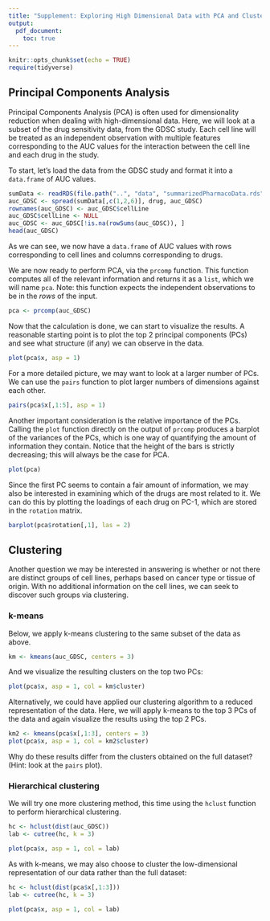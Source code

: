 ```yaml
---
title: "Supplement: Exploring High Dimensional Data with PCA and Clustering"
output:
  pdf_document:
    toc: true
---
```


```r
knitr::opts_chunk$set(echo = TRUE)
require(tidyverse)
```

## Principal Components Analysis

Principal Components Analysis (PCA) is often used for dimensionality reduction when dealing with high-dimensional data. Here, we will look at a subset of the drug sensitivity data, from 
the GDSC study. Each cell line will be treated as an independent observation with multiple
features corresponding to the AUC values for the interaction between the cell line and 
each drug in the study.

To start, let's load the data from the GDSC study and format it into a `data.frame` of AUC
values.

```r
sumData <- readRDS(file.path("..", "data", "summarizedPharmacoData.rds"))
auc_GDSC <- spread(sumData[,c(1,2,6)], drug, auc_GDSC)
rownames(auc_GDSC) <- auc_GDSC$cellLine
auc_GDSC$cellLine <- NULL
auc_GDSC <- auc_GDSC[!is.na(rowSums(auc_GDSC)), ]
head(auc_GDSC)
```

As we can see, we now have a `data.frame` of AUC values with rows corresponding to cell
lines and columns corresponding to drugs.

We are now ready to perform PCA, via the `prcomp` 
function. This function computes all of the relevant information and returns it as 
a `list`, which we will name `pca`. Note: this function expects the independent 
observations to be in the *rows* of the input.

```r
pca <- prcomp(auc_GDSC)
```

Now that the calculation is done, we can start to visualize the results. A reasonable
starting point is to plot the top 2 principal components (PCs) and see what
structure (if any) we can observe in the data.

```r
plot(pca$x, asp = 1)
```

For a more detailed picture, we may want to look at a larger number of PCs. We can
use the `pairs` function to plot larger numbers of dimensions against each other.

```r
pairs(pca$x[,1:5], asp = 1)
```

Another important consideration is the relative importance of the PCs. Calling the
`plot` function directly on the output of `prcomp` produces a barplot of the variances
of the PCs, which is one way of quantifying the amount of information they contain. 
Notice that the height of the bars is strictly decreasing; this will always be the case
for PCA.

```r
plot(pca)
```

Since the first PC seems to contain a fair amount of information, we may also be 
interested in examining which of the drugs are most related to it. We can do this
by plotting the loadings of each drug on PC-1, which are stored in the `rotation`
matrix.

```r
barplot(pca$rotation[,1], las = 2)
```


## Clustering

Another question we may be interested in answering is whether or not there are distinct
groups of cell lines, perhaps based on cancer type or tissue of origin. With no 
additional information on the cell lines, we can seek to discover such groups via
clustering.

### k-means

Below, we apply k-means clustering to the same subset of the data as above.

```r
km <- kmeans(auc_GDSC, centers = 3)
```

And we visualize the resulting clusters on the top two PCs:

```r
plot(pca$x, asp = 1, col = km$cluster)
```

Alternatively, we could have applied our clustering algorithm to a reduced 
representation of the data. Here, we will apply k-means to the top 3 PCs of the
data and again visualize the results using the top 2 PCs.

```r
km2 <- kmeans(pca$x[,1:3], centers = 3)
plot(pca$x, asp = 1, col = km2$cluster)
```

Why do these results differ from the clusters obtained on the full dataset?
(Hint: look at the `pairs` plot).


### Hierarchical clustering

We will try one more clustering method, this time using the `hclust` function to
perform hierarchical clustering.

```r
hc <- hclust(dist(auc_GDSC))
lab <- cutree(hc, k = 3)

plot(pca$x, asp = 1, col = lab)
```

As with k-means, we may also choose to cluster the low-dimensional representation
of our data rather than the full dataset:

```r
hc <- hclust(dist(pca$x[,1:3]))
lab <- cutree(hc, k = 3)

plot(pca$x, asp = 1, col = lab)
```


